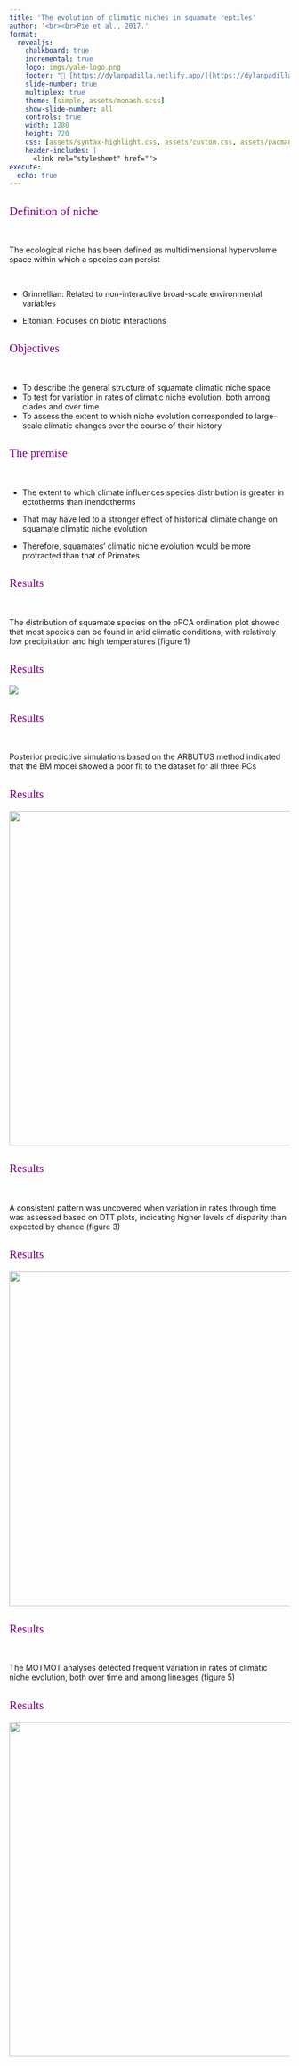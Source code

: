 ```yaml
---
title: 'The evolution of climatic niches in squamate reptiles'
author: '<br><br>Pie et al., 2017.'
format: 
  revealjs:
    chalkboard: true
    incremental: true
    logo: imgs/yale-logo.png
    footer: "🔗 [https://dylanpadilla.netlify.app/](https://dylanpadilla.netlify.app/)"
    slide-number: true
    multiplex: true
    theme: [simple, assets/monash.scss]
    show-slide-number: all
    controls: true
    width: 1280
    height: 720
    css: [assets/syntax-highlight.css, assets/custom.css, assets/pacman.css]
    header-includes: |
      <link rel="stylesheet" href="">
execute:
  echo: true
---
```


## [Definition of niche]{style="font-family:Comic Sans MS;font-weight:normal;color:purple"} {background=''}

<br>

The ecological niche has been defined as multidimensional hypervolume space within which a species can persist 

<br>

- Grinnellian: Related to non-interactive broad-scale environmental variables

- Eltonian: Focuses on biotic interactions


## [Objectives]{style="font-family:Comic Sans MS;font-weight:normal;color:purple"} {background=''}

<br>

- To describe the general structure of squamate climatic niche space
- To test for variation in rates of climatic niche evolution, both among clades and over time
- To assess the extent to which niche evolution corresponded to large-scale climatic changes over the course of their history

## [The premise]{style="font-family:Comic Sans MS;font-weight:normal;color:purple"} {background=''}

<br>

-  The extent to which climate influences species distribution is greater in ectotherms than inendotherms

- That may have led to a stronger effect of historical climate change on squamate climatic niche evolution

- Therefore, squamates' climatic niche evolution would be more protracted than that of Primates


## [Results]{style="font-family:Comic Sans MS;font-weight:normal;color:purple"} {background=''}

<br>

The distribution of squamate species on the pPCA ordination plot showed that most species can be found in arid climatic conditions, with relatively low precipitation and high temperatures (figure 1)

## [Results]{style="font-family:Comic Sans MS;font-weight:normal;color:purple"} {background=''}

![](imgs/figure1.png)


## [Results]{style="font-family:Comic Sans MS;font-weight:normal;color:purple"} {background=''}

<br>

Posterior predictive simulations based on the ARBUTUS method indicated that the BM model showed a poor fit to the dataset for all three PCs


## [Results]{style="font-family:Comic Sans MS;font-weight:normal;color:purple"} {background=''}

<center>
<img src='imgs/figure2.png' width=750px height=600px/>
</center>


## [Results]{style="font-family:Comic Sans MS;font-weight:normal;color:purple"} {background=''}

<br>

A consistent pattern was uncovered when variation in rates through time was assessed based on DTT plots, indicating higher levels of disparity than expected by chance (figure 3)


## [Results]{style="font-family:Comic Sans MS;font-weight:normal;color:purple"} {background=''}

<center>
<img src='imgs/figure3.png' width=750px height=600px/>
</center>


## [Results]{style="font-family:Comic Sans MS;font-weight:normal;color:purple"} {background=''}

<br>

The MOTMOT analyses detected frequent variation in rates of climatic niche evolution, both over time and among lineages (figure 5)


## [Results]{style="font-family:Comic Sans MS;font-weight:normal;color:purple"} {background=''}

<center>
<img src='imgs/figure4.png' width=750px height=600px/>
</center>

